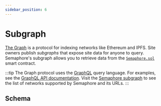 ```yaml
---
sidebar_position: 6
---
```



# Subgraph

[The Graph](https://thegraph.com/) is a protocol for indexing networks like Ethereum and IPFS.
Site owners publish _subgraphs_ that expose site data for anyone to query.
Semaphore's subgraph allows you to retrieve data from the [`Semaphore.sol`](https://github.com/semaphore-protocol/semaphore/blob/feat/semaphore-v4/packages/contracts/contracts/Semaphore.sol) smart contract.

:::tip
The Graph protocol uses the [GraphQL](https://graphql.org/) query language. For examples, see the [GraphQL API documentation](https://thegraph.com/docs/developer/graphql-api). Visit the [Semaphore subgraph](https://github.com/semaphore-protocol/semaphore/tree/feat/semaphore-v4/apps/subgraph) to see the list of networks supported by Semaphore and its URLs.
:::

## Schema

<RemoteCode url="https://raw.githubusercontent.com/semaphore-protocol/semaphore/feat/semaphore-v4/apps/subgraph/schema.graphql"
title="apps/subgraph/schema.graphql" language="graphql" />
